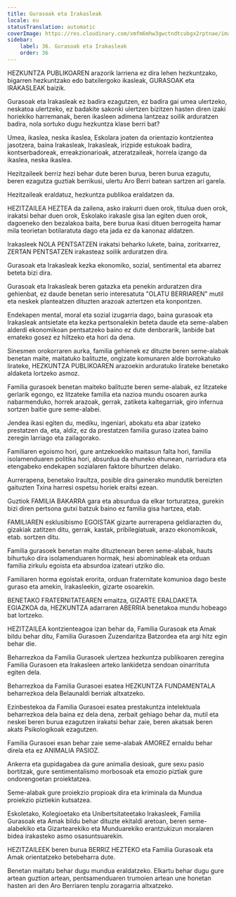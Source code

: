 ```yaml
---
title: Gurasoak eta Irakasleak
locale: eu
statusTranslation: automatic
coverImage: https://res.cloudinary.com/xmfm6mhw3gwctndtcubgx2rptnae/image/upload/v1740337243/small_cover_educacion_fundamental_a051170f1c.webp
sidebar:
    label: 36. Gurasoak eta Irakasleak
    order: 36
---
```

HEZKUNTZA PUBLIKOAREN arazorik larriena ez dira lehen hezkuntzako, bigarren hezkuntzako edo batxilergoko ikasleak, GURASOAK eta IRAKASLEAK baizik.

Gurasoak eta Irakasleak ez badira ezagutzen, ez badira gai umea ulertzeko, neskatoa ulertzeko, ez badakite sakonki ulertzen bizitzen hasten diren izaki horiekiko harremanak, beren ikasleen adimena lantzeaz soilik arduratzen badira, nola sortuko dugu hezkuntza klase berri bat?

Umea, ikaslea, neska ikaslea, Eskolara joaten da orientazio kontzientea jasotzera, baina Irakasleak, Irakasleak, irizpide estukoak badira, kontserbadoreak, erreakzionarioak, atzeratzaileak, horrela izango da ikaslea, neska ikaslea.

Hezitzaileek berriz hezi behar dute beren burua, beren burua ezagutu, beren ezagutza guztiak berrikusi, ulertu Aro Berri batean sartzen ari garela.

Hezitzaileak eraldatuz, hezkuntza publikoa eraldatzen da.

HEZITZAILEA HEZTEA da zailena, asko irakurri duen orok, titulua duen orok, irakatsi behar duen orok, Eskolako irakasle gisa lan egiten duen orok, dagoeneko den bezalakoa baita, bere burua ikasi dituen berrogeita hamar mila teorietan botilaratuta dago eta jada ez da kanonaz aldatzen.

Irakasleek NOLA PENTSATZEN irakatsi beharko lukete, baina, zoritxarrez, ZERTAN PENTSATZEN irakasteaz soilik arduratzen dira.

Gurasoak eta Irakasleak kezka ekonomiko, sozial, sentimental eta abarrez beteta bizi dira.

Gurasoak eta Irakasleak beren gatazka eta penekin arduratzen dira gehienbat, ez daude benetan serio interesatuta "OLATU BERRIAREN" mutil eta neskek planteatzen dituzten arazoak aztertzen eta konpontzen.

Endekapen mental, moral eta sozial izugarria dago, baina gurasoak eta Irakasleak antsietate eta kezka pertsonalekin beteta daude eta seme-alaben alderdi ekonomikoan pentsatzeko baino ez dute denborarik, lanbide bat emateko gosez ez hiltzeko eta hori da dena.

Sinesmen orokorraren aurka, familia gehienek ez dituzte beren seme-alabak benetan maite, maitatuko balituzte, ongizate komunaren alde borrokatuko lirateke, HEZKUNTZA PUBLIKOAREN arazoekin arduratuko lirateke benetako aldaketa lortzeko asmoz.

Familia gurasoek benetan maiteko balituzte beren seme-alabak, ez litzateke gerlarik egongo, ez litzateke familia eta nazioa mundu osoaren aurka nabarmenduko, horrek arazoak, gerrak, zatiketa kaltegarriak, giro infernua sortzen baitie gure seme-alabei.

Jendea ikasi egiten du, mediku, ingeniari, abokatu eta abar izateko prestatzen da, eta, aldiz, ez da prestatzen familia guraso izatea baino zeregin larriago eta zailagorako.

Familiaren egoismo hori, gure antzekoekiko maitasun falta hori, familia isolamenduaren politika hori, absurdua da ehuneko ehunean, narriadura eta etengabeko endekapen sozialaren faktore bihurtzen delako.

Aurrerapena, benetako Iraultza, posible dira gainerako mundutik bereizten gaituzten Txina harresi ospetsu horiek eraitsi ezean.

Guztiok FAMILIA BAKARRA gara eta absurdua da elkar torturatzea, gurekin bizi diren pertsona gutxi batzuk baino ez familia gisa hartzea, etab.

FAMILIAREN esklusibismo EGOISTAK gizarte aurrerapena geldiarazten du, gizakiak zatitzen ditu, gerrak, kastak, pribilegiatuak, arazo ekonomikoak, etab. sortzen ditu.

Familia gurasoek benetan maite dituztenean beren seme-alabak, hauts bihurtuko dira isolamenduaren hormak, hesi abominableak eta orduan familia zirkulu egoista eta absurdoa izateari utziko dio.

Familiaren horma egoistak erorita, orduan fraternitate komunioa dago beste guraso eta amekin, Irakasleekin, gizarte osoarekin.

BENETAKO FRATERNITATEAREN emaitza, GIZARTE ERALDAKETA EGIAZKOA da, HEZKUNTZA adarraren ABERRIA benetakoa mundu hobeago bat lortzeko.

HEZITZAILEA kontzienteagoa izan behar da, Familia Gurasoak eta Amak bildu behar ditu, Familia Gurasoen Zuzendaritza Batzordea eta argi hitz egin behar die.

Beharrezkoa da Familia Gurasoek ulertzea hezkuntza publikoaren zeregina Familia Gurasoen eta Irakasleen arteko lankidetza sendoan oinarrituta egiten dela.

Beharrezkoa da Familia Gurasoei esatea HEZKUNTZA FUNDAMENTALA beharrezkoa dela Belaunaldi berriak altxatzeko.

Ezinbestekoa da Familia Gurasoei esatea prestakuntza intelektuala beharrezkoa dela baina ez dela dena, zerbait gehiago behar da, mutil eta neskei beren burua ezagutzen irakatsi behar zaie, beren akatsak beren akats Psikologikoak ezagutzen.

Familia Gurasoei esan behar zaie seme-alabak AMOREZ ernaldu behar direla eta ez ANIMALIA PASIOZ.

Ankerra eta gupidagabea da gure animalia desioak, gure sexu pasio bortitzak, gure sentimentalismo morbosoak eta emozio piztiak gure ondorengoetan proiektatzea.

Seme-alabak gure proiekzio propioak dira eta kriminala da Mundua proiekzio piztiekin kutsatzea.

Eskoletako, Kolegioetako eta Unibertsitateetako Irakasleek, Familia Gurasoak eta Amak bildu behar dituzte ekitaldi aretoan, beren seme-alabekiko eta Gizartearekiko eta Munduarekiko erantzukizun moralaren bidea irakasteko asmo osasuntsuarekin.

HEZITZAILEEK beren burua BERRIZ HEZTEKO eta Familia Gurasoak eta Amak orientatzeko betebeharra dute.

Benetan maitatu behar dugu mundua eraldatzeko. Elkartu behar dugu gure artean guztion artean, pentsamenduaren trumoien artean une honetan hasten ari den Aro Berriaren tenplu zoragarria altxatzeko.

